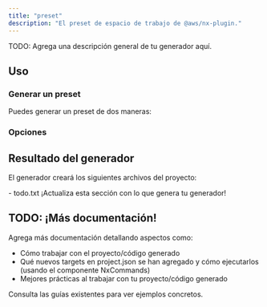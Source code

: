 ```yaml
---
title: "preset"
description: "El preset de espacio de trabajo de @aws/nx-plugin."
---
```





TODO: Agrega una descripción general de tu generador aquí.

## Uso

### Generar un preset

Puedes generar un preset de dos maneras:

<RunGenerator generator="preset" />

### Opciones

<GeneratorParameters schema={schema} />

## Resultado del generador

El generador creará los siguientes archivos del proyecto:

<FileTree>
  - todo.txt ¡Actualiza esta sección con lo que genera tu generador!
</FileTree>

## TODO: ¡Más documentación!

Agrega más documentación detallando aspectos como:

- Cómo trabajar con el proyecto/código generado
- Qué nuevos targets en project.json se han agregado y cómo ejecutarlos (usando el componente NxCommands)
- Mejores prácticas al trabajar con tu proyecto/código generado

Consulta las guías existentes para ver ejemplos concretos.